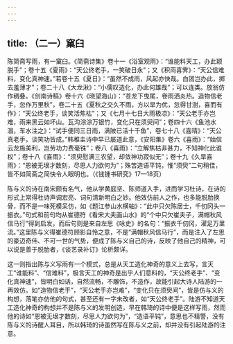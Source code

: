 ```yaml
---
---
---
```

title: （二一）窠臼
---




陈简斋写雨，有一窠臼。《简斋诗集》卷十一《浴室观雨》：“谁能料天工，办此颖脱手”；卷十五《夏雨》：“天公终老手，一笑破日永”；又《积雨喜霁》：“天公信难料，变化真神速。”若卷十五《夏日》：“虽然不成雨，风起亦快哉。白团岂办此，掷去羞薄才”；卷二十八《大龙湫》：“小儒叹造化，办此何雄哉”；可以连类。放翁仿作稠叠。《剑南诗稿》卷十六《晓望海山》：“苍龙下曳尾，卷雨洒炎热。造物信老手，忽作万里秋”，卷二十五《夏秋之交久不雨，方以旱为优，忽得甘澍，喜而有作》：“天公终老手，谈笑活焦枯”；又《七月十七日大雨极凉》：“天公老手亦岂难，雨来黑云如坏山。瓦沟淙淙万银竹，变化只在须臾间”；卷四十六《鱼池水涸，车水注之》：“试手便同三日雨，满陂已活十千鱼”，卷七十八《喜晴》：“天公真老手，谈笑功皆成。”韩稚圭诗中早已屡道此意，《安阳集》卷六《喜雨》：“始信云龙施美利，岂劳功力费毫铢”；卷八《喜雨》：“立解焦枯非甚力，不知神化此谁权”；卷十八《喜雨》：“须臾慰满三农望，却敛神功寂似无”；卷十九《久旱喜雨》：“恩被无垠才数刻，尽思人力欲何为”；殊苦造语平钝，惟“须臾”二句稍佳，皆不如简斋之简快令人眼明也。（《钱锺书研究》17—18页）

陈与义的诗在南宋颇有名气，他从学黄庭坚、陈师道入手，进而学习杜诗，在诗的形式上常得杜诗声调宏亮、词句清新明白之妙。他效仿前人之作，也多能脱胎换骨，而不是一味死模呆仿，如《题江参山水横轴》：“此中只欠陈居士，千仞冈头一振衣。”句式和前句均从崔德符《看宋大夫画山水》的“个中只欠崔夫子，满帽秋风信马行”得到启发，而后句则是来自左思《咏史》的名句：“振衣千仞冈，濯足万里流。”这里陈与义得崔德符顾影自怜之意，不是“满帽秋风信马行”，而是注入了左思的豪迈奇伟、不可一世的气势，便成了陈与义自己的诗，反映了他自己的精神，可以说是善于脱胎者，《谈艺录补订》论析颇详。

这一则指出陈与义写雨有一个模式，总是从天工造化神奇的意义上去写，言天工“谁能料”、“信难料”，极言天工的神奇是出乎人们意料的，“天公终老手”、“变化真神速”，皆明白如话，自然流畅，不雕饰，不造作，故能引起大诗人陆游的一再效仿。如“造物信老手”，“天公老手亦岂难”，“变化只在须臾间”，皆是仿与义的构想，落笔亦仿他的句式，甚至还有一字未改者，如“天公终老手”。陆游不知道天工造化神奇的构想并不是陈与义的发明创造，早在韩琦的诗中便是这样写雨，然而他的诗如“恩被无垠才数刻，尽思人力欲何为”，“造语平钝”，意思也不精警，没有陈与义的诗醒人耳目，所以韩琦的诗虽然写在陈与义之前，却并没有引起陆游的注意。